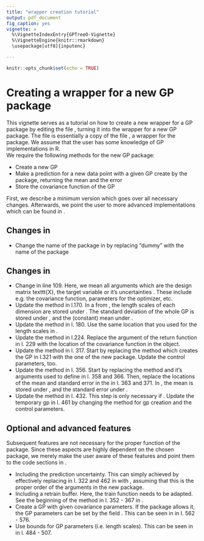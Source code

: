 ```yaml
---
title: "wrapper creation tutorial"
output: pdf_document
fig_caption: yes
vignette: >
  %\VignetteIndexEntry{GPTreeO-Vignette}
  %\VignetteEngine{knitr::rmarkdown}
  \usepackage[utf8]{inputenc}

---
```

```r
knitr::opts_chunk$set(echo = TRUE)
```

# Creating a wrapper for a new GP package

This vignette serves as a tutorial on how to create a new wrapper for a GP package by editing the file \texttt{WrappedGP.R}, turning it into the wrapper for a new GP package. The file is essentially a copy of the file \texttt{WrappedmlegpGP.R}, a wrapper for the \texttt{mlegp} package. We assume that the user has some knowledge of GP implementations in R.  
We require the following methods for the new GP package:  

* Create a new GP  
* Make a prediction for a new data point with a given GP create by the package, returning the mean and the error  
* Store the covariance function of the GP

First, we describe a minimum version which goes over all necessary changes. Afterwards, we point the user to more advanced implementations which can be found in \texttt{WrappedDiceKrigingGP.R}.  

## Changes in \texttt{CreateWrappedGP.R}

* Change the name of the package in \texttt{CreateWrappedGP.R} by replacing "dummy" with the name of the package

## Changes in \texttt{WrappedGP.r}

* Change \verb|gp_control| in line 109. Here, we mean all arguments which are \textbf{not} the design matrix texttt{X}, the target variable \texttt{y} or it's uncertainties \verb|y_var|. These include e.g. the covariance function, parameters for the optimizer, etc.  
* Update the method \verb|update_init_covpars| in l.170. In a \texttt{gp} from \texttt{mlegp}, the length scales of each dimension are stored under \verb|gp$beta|. The standard deviation of the whole GP is stored under \verb|gp$sig2|, and the (constant) mean under \verb|gp$mu[1]|.  
* Update the method \verb|get_lengthscales| in l. 180. Use the same location that you used for the length scales in \verb|update_init_covpars|.  
* Update the method \verb|get_cov_mat| in l.224. Replace the argument of the return function in l. 229 with the location of the covariance function in the \texttt{gp} object.  
* Update the method \verb|call_create_gp| in l. 317. Start by replacing the method which creates the GP \texttt{mlegp::mlegp} in l.321 with the one of the new package. Update the control parameters, too.  
* Update the method \verb|call_predict| in l. 356. Start by replacing the method \verb|mlegp::predict.gp| and it's arguments used to define \texttt{predictions} in l. 358 and 366. Then, replace the locations of the mean and standard error in the \texttt{prediction} in l. 363 and 371. In \texttt{mlegp}, the mean is stored under \verb|prediction$fit|, and the standard error under \verb|prediction$se.fit|.  
* Update the method \verb|predict| in l. 432. This step is only necessary if \verb|add_buffer_in_prediction = TRUE|. Update the temporary gp \verb|temp_gp| in l. 461 by changing the method for gp creation \texttt{mlegp::mlegp} and the control parameters.  

## Optional and advanced features
Subsequent features are not necessary for the proper function of the package. Since these aspects are highly dependent on the chosen package, we merely make the user aware of these features and point them to the code sections in \texttt{WrappedDiceKrigingGP.R}. 

* Including the prediction uncertainty. This can simply achieved by effectively replacing \verb|X, y| in l. 322 and 462 in \texttt{WrappedGP.r} with \verb|X, y, y_var|, assuming that this is the proper order of the arguments in the new package.  
* Including a retrain buffer. Here, the train function needs to be adapted. See the beginning of the \texttt{train} method in l. 352 - 367 in \texttt{WrappedDiceKrigingGP.R}.  
* Create a GP with given covariance parameters. If the package allows it, the GP parameters can be set by the field \verb|init_covpars|. This can be seen in \texttt{WrappedDiceKrigingGP.R} in l. 562 - 576.  
* Use bounds for GP parameters (i.e. length scales). This can be seen in \texttt{WrappedDiceKrigingGP.R} in l. 484 - 507.  

<!-- MAKE PLAN FOR ON HOW TO FINISH STUFF TILL NEXT THURSDAY -->
<!-- ADD DESCRIPTION OF OUTPUT (GPTree, GPNode) -->
<!-- ADD PLOT OF ONE LEAF (WITH UNCERTAINTIES) -->
<!-- COPY TEXT FROM DESCRIPTION TO MANUAL (ALSO ADD SLOTS) -->
<!-- USE CODE FROM VIGNETTE TO MAKE TEST CASES (CHECK THAT MEAN IS CORRECT IN "0", GP DELETED IN "0", GP CREATED, ALL POINTS ARE FED TO TREE, NBAR IS CRRECT IN LEAF 0) -->

